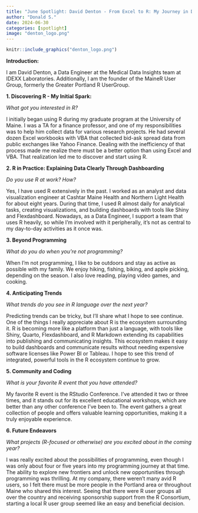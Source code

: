 ```yaml
---
title: "June Spotlight: David Denton - From Excel to R: My Journey in Data Engineering and Community Building"
author: "Donald S."
date: 2024-06-30
categories: [spotlight]
image: "denton_logo.png"
---
```


```r

knitr::include_graphics("denton_logo.png")

```

**Introduction:**

I am David Denton, a Data Engineer at the Medical Data Insights team at IDEXX Laboratories. Additionally, I am the founder of the MaineR User Group, formerly the Greater Portland R UserGroup.

**1. Discovering R - My Initial Spark:**

*What got you interested in R?*

I initially began using R during my graduate program at the University of Maine. I was a TA for a finance professor, and one of my responsibilities was to help him collect data for various research projects. He had several dozen Excel workbooks with VBA that collected bid-ask spread data from public exchanges like Yahoo Finance. Dealing with the inefficiency of that process made me realize there must be a better option than using Excel and VBA. That realization led me to discover and start using R.

**2. R in Practice: Explaining Data Clearly Through Dashboarding**

*Do you use R at work? How?*

Yes, I have used R extensively in the past. I worked as an analyst and data visualization engineer at Cashtar Maine Health and Northern Light Health for about eight years. During that time, I used R almost daily for analytical tasks, creating visualizations, and building dashboards with tools like Shiny and Flexdashboard. Nowadays, as a Data Engineer, I support a team that uses R heavily, so while I'm involved with it peripherally, it's not as central to my day-to-day activities as it once was.

**3. Beyond Programming**

*What do you do when you're not programming?*

When I'm not programming, I like to be outdoors and stay as active as possible with my family. We enjoy hiking, fishing, biking, and apple picking, depending on the season. I also love reading, playing video games, and cooking.

**4. Anticipating Trends**

*What trends do you see in R language over the next year?*

Predicting trends can be tricky, but I'll share what I hope to see continue. One of the things I really appreciate about R is the ecosystem surrounding it. R is becoming more like a platform than just a language, with tools like Shiny, Quarto, Flexdashboard, and R Markdown extending its capabilities into publishing and communicating insights. This ecosystem makes it easy to build dashboards and communicate results without needing expensive software licenses like Power BI or Tableau. I hope to see this trend of integrated, powerful tools in the R ecosystem continue to grow.

**5. Community and Coding**

*What is your favorite R event that you have attended?*

My favorite R event is the RStudio Conference. I've attended it two or three times, and it stands out for its excellent educational workshops, which are better than any other conference I've been to. The event gathers a great collection of people and offers valuable learning opportunities, making it a truly enjoyable experience.

**6. Future Endeavors**

*What projects (R-focused or otherwise) are you excited about in the coming year?*

I was really excited about the possibilities of programming, even though I was only about four or five years into my programming journey at that time. The ability to explore new frontiers and unlock new opportunities through programming was thrilling. At my company, there weren't many avid R users, so I felt there must be more people in the Portland area or throughout Maine who shared this interest. Seeing that there were R user groups all over the country and receiving sponsorship support from the R Consortium, starting a local R user group seemed like an easy and beneficial decision.
